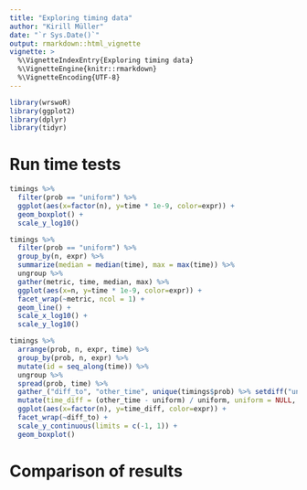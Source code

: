 ```yaml
---
title: "Exploring timing data"
author: "Kirill Müller"
date: "`r Sys.Date()`"
output: rmarkdown::html_vignette
vignette: >
  %\VignetteIndexEntry{Exploring timing data}
  %\VignetteEngine{knitr::rmarkdown}
  %\VignetteEncoding{UTF-8}
---
```



```r
library(wrswoR)
library(ggplot2)
library(dplyr)
library(tidyr)
```

# Run time tests

```r
timings %>%
  filter(prob == "uniform") %>%
  ggplot(aes(x=factor(n), y=time * 1e-9, color=expr)) +
  geom_boxplot() +
  scale_y_log10()

timings %>%
  filter(prob == "uniform") %>%
  group_by(n, expr) %>%
  summarize(median = median(time), max = max(time)) %>%
  ungroup %>%
  gather(metric, time, median, max) %>%
  ggplot(aes(x=n, y=time * 1e-9, color=expr)) +
  facet_wrap(~metric, ncol = 1) +
  geom_line() +
  scale_x_log10() +
  scale_y_log10()
```


```r
timings %>%
  arrange(prob, n, expr, time) %>%
  group_by(prob, n, expr) %>%
  mutate(id = seq_along(time)) %>%
  ungroup %>%
  spread(prob, time) %>%
  gather_("diff_to", "other_time", unique(timings$prob) %>% setdiff("uniform")) %>%
  mutate(time_diff = (other_time - uniform) / uniform, uniform = NULL, other_time = NULL) %>%
  ggplot(aes(x=factor(n), y=time_diff, color=expr)) +
  facet_wrap(~diff_to) +
  scale_y_continuous(limits = c(-1, 1)) +
  geom_boxplot()
```



# Comparison of results
